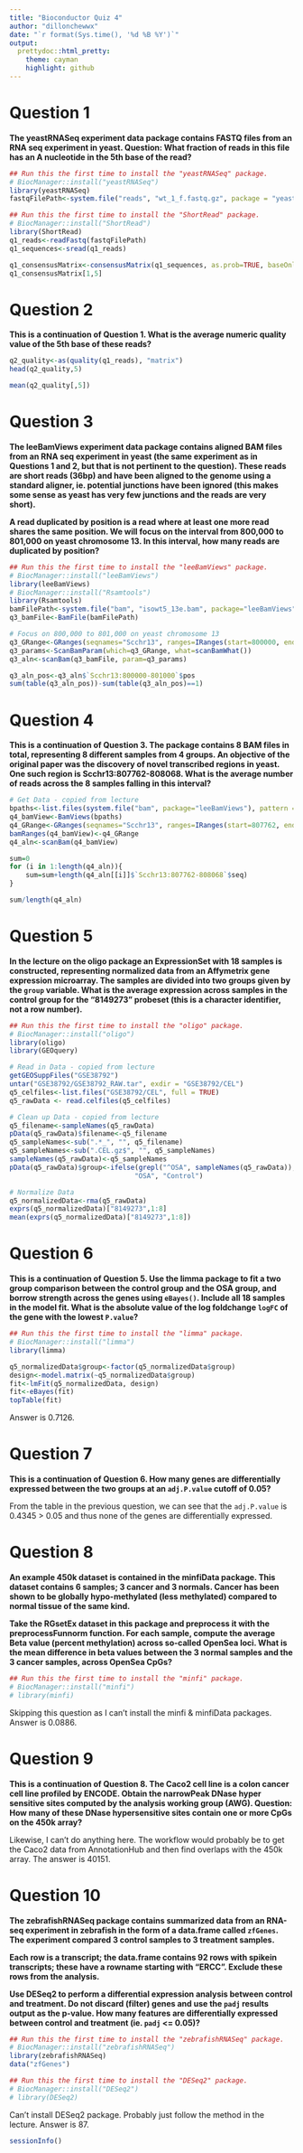 ```yaml
---
title: "Bioconductor Quiz 4"
author: "dillonchewwx"
date: "`r format(Sys.time(), '%d %B %Y')`"
output:
  prettydoc::html_pretty:
    theme: cayman
    highlight: github
---
```


# Question 1
**The yeastRNASeq experiment data package contains FASTQ files from an RNA seq experiment in yeast. Question: What fraction of reads in this file has an A nucleotide in the 5th base of the read?**

```r
## Run this the first time to install the "yeastRNASeq" package.
# BiocManager::install("yeastRNASeq")
library(yeastRNASeq)
fastqFilePath<-system.file("reads", "wt_1_f.fastq.gz", package = "yeastRNASeq")

## Run this the first time to install the "ShortRead" package.
# BiocManager::install("ShortRead")
library(ShortRead)
q1_reads<-readFastq(fastqFilePath)
q1_sequences<-sread(q1_reads)

q1_consensusMatrix<-consensusMatrix(q1_sequences, as.prob=TRUE, baseOnly=TRUE)
q1_consensusMatrix[1,5]
```

# Question 2
**This is a continuation of Question 1. What is the average numeric quality value of the 5th base of these reads?**

```r
q2_quality<-as(quality(q1_reads), "matrix")
head(q2_quality,5)

mean(q2_quality[,5])
```

# Question 3
**The leeBamViews experiment data package contains aligned BAM files from an RNA seq experiment in yeast (the same experiment as in Questions 1 and 2, but that is not pertinent to the question). These reads are short reads (36bp) and have been aligned to the genome using a standard aligner, ie. potential junctions have been ignored (this makes some sense as yeast has very few junctions and the reads are very short).**

**A read duplicated by position is a read where at least one more read shares the same position. We will focus on the interval from 800,000 to 801,000 on yeast chromosome 13. In this interval, how many reads are duplicated by position?**

```r
## Run this the first time to install the "leeBamViews" package.
# BiocManager::install("leeBamViews")
library(leeBamViews)
# BiocManager::install("Rsamtools")
library(Rsamtools)
bamFilePath<-system.file("bam", "isowt5_13e.bam", package="leeBamViews")
q3_bamFile<-BamFile(bamFilePath)

# Focus on 800,000 to 801,000 on yeast chromosome 13
q3_GRange<-GRanges(seqnames="Scchr13", ranges=IRanges(start=800000, end=801000))
q3_params<-ScanBamParam(which=q3_GRange, what=scanBamWhat())
q3_aln<-scanBam(q3_bamFile, param=q3_params)

q3_aln_pos<-q3_aln$`Scchr13:800000-801000`$pos
sum(table(q3_aln_pos))-sum(table(q3_aln_pos)==1)
```

# Question 4
**This is a continuation of Question 3. The package contains 8 BAM files in total, representing 8 different samples from 4 groups. An objective of the original paper was the discovery of novel transcribed regions in yeast. One such region is Scchr13:807762-808068. What is the average number of reads across the 8 samples falling in this interval?**

```r
# Get Data - copied from lecture
bpaths<-list.files(system.file("bam", package="leeBamViews"), pattern = "bam$", full=TRUE)
q4_bamView<-BamViews(bpaths)
q4_GRange<-GRanges(seqnames="Scchr13", ranges=IRanges(start=807762, end=808068))
bamRanges(q4_bamView)<-q4_GRange
q4_aln<-scanBam(q4_bamView)

sum=0
for (i in 1:length(q4_aln)){
    sum=sum+length(q4_aln[[i]]$`Scchr13:807762-808068`$seq)
}

sum/length(q4_aln)
```

# Question 5
**In the lecture on the oligo package an ExpressionSet with 18 samples is constructed, representing normalized data from an Affymetrix gene expression microarray. The samples are divided into two groups given by the `group` variable. What is the average expression across samples in the control group for the “8149273” probeset (this is a character identifier, not a row number).**

```r
## Run this the first time to install the "oligo" package.
# BiocManager::install("oligo")
library(oligo)
library(GEOquery)

# Read in Data - copied from lecture
getGEOSuppFiles("GSE38792")
untar("GSE38792/GSE38792_RAW.tar", exdir = "GSE38792/CEL")
q5_celfiles<-list.files("GSE38792/CEL", full = TRUE)
q5_rawData <- read.celfiles(q5_celfiles)

# Clean up Data - copied from lecture
q5_filename<-sampleNames(q5_rawData)
pData(q5_rawData)$filename<-q5_filename
q5_sampleNames<-sub(".*_", "", q5_filename)
q5_sampleNames<-sub(".CEL.gz$", "", q5_sampleNames)
sampleNames(q5_rawData)<-q5_sampleNames
pData(q5_rawData)$group<-ifelse(grepl("^OSA", sampleNames(q5_rawData)),
                               "OSA", "Control")

# Normalize Data
q5_normalizedData<-rma(q5_rawData)
exprs(q5_normalizedData)["8149273",1:8]
mean(exprs(q5_normalizedData)["8149273",1:8])
```

# Question 6
**This is a continuation of Question 5. Use the limma package to fit a two group comparison between the control group and the OSA group, and borrow strength across the genes using `eBayes()`. Include all 18 samples in the model fit. What is the absolute value of the log foldchange `logFC` of the gene with the lowest `P.value`?**

```r
## Run this the first time to install the "limma" package.
# BiocManager::install("limma")
library(limma)

q5_normalizedData$group<-factor(q5_normalizedData$group)
design<-model.matrix(~q5_normalizedData$group)
fit<-lmFit(q5_normalizedData, design)
fit<-eBayes(fit)
topTable(fit)
```

Answer is 0.7126.

# Question 7
**This is a continuation of Question 6. How many genes are differentially expressed between the two groups at an `adj.P.value` cutoff of 0.05?**

From the table in the previous question, we can see that the `adj.P.value` is 0.4345 > 0.05 and thus none of the genes are differentially expressed.

# Question 8
**An example 450k dataset is contained in the minfiData package. This dataset contains 6 samples; 3 cancer and 3 normals. Cancer has been shown to be globally hypo-methylated (less methylated) compared to normal tissue of the same kind.**

**Take the RGsetEx dataset in this package and preprocess it with the preprocessFunnorm function. For each sample, compute the average Beta value (percent methylation) across so-called OpenSea loci. What is the mean difference in beta values between the 3 normal samples and the 3 cancer samples, across OpenSea CpGs?**

```r
## Run this the first time to install the "minfi" package.
# BiocManager::install("minfi")
# library(minfi)
```
Skipping this question as I can't install the minfi & minfiData packages. Answer is 0.0886.

# Question 9

**This is a continuation of Question 8. The Caco2 cell line is a colon cancer cell line profiled by ENCODE. Obtain the narrowPeak DNase hyper sensitive sites computed by the analysis working group (AWG). Question: How many of these DNase hypersensitive sites contain one or more CpGs on the 450k array?**

Likewise, I can't do anything here. The workflow would probably be to get the Caco2 data from AnnotationHub and then find overlaps with the 450k array. The answer is 40151.

# Question 10
**The zebrafishRNASeq package contains summarized data from an RNA-seq experiment in zebrafish in the form of a data.frame called `zfGenes`. The experiment compared 3 control samples to 3 treatment samples.**

**Each row is a transcript; the data.frame contains 92 rows with spikein transcripts; these have a rowname starting with “ERCC”. Exclude these rows from the analysis.**

**Use DESeq2 to perform a differential expression analysis between control and treatment. Do not discard (filter) genes and use the `padj` results output as the p-value. How many features are differentially expressed between control and treatment (ie. `padj` <= 0.05)?**

```r
## Run this the first time to install the "zebrafishRNASeq" package.
# BiocManager::install("zebrafishRNASeq")
library(zebrafishRNASeq)
data("zfGenes")

## Run this the first time to install the "DESeq2" package.
# BiocManager::install("DESeq2")
# library(DESeq2)
```
Can't install DESeq2 package. Probably just follow the method in the lecture. Answer is 87.

```r
sessionInfo()
```